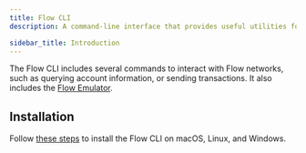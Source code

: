 ```yaml
---
title: Flow CLI
description: A command-line interface that provides useful utilities for building Flow applications

sidebar_title: Introduction
---
```


The Flow CLI includes several commands to interact with Flow networks, such as querying account information,
or sending transactions. It also includes the [Flow Emulator](/emulator).

## Installation

Follow [these steps](https://github.com/onflow/flow-cli#installation) to install the Flow CLI on macOS, Linux, and Windows.

